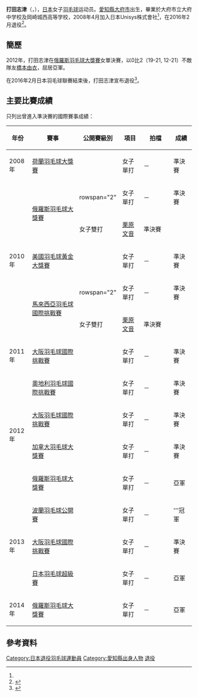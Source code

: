 {{noteTA|G1=Badminton}}
{{Infobox 羽球選手
| playername              = {{lang|ja|<small>うちだ しづか</small><br/><big>打田 しづか</big>}}<br/><small>({{lang|en|Uchida Shizuka}})</small>
| image                   = 
| size                    = 
| caption                 = 
| birth_name              = 
| date_of_birth           = {{birth_date_and_age|1989|7|26}}<ref name="Unisys">[http://www.unisys.co.jp/badminton/w/team/uchida.html 日本ユニシス実業団バドミントン部] {{Wayback|url=http://www.unisys.co.jp/badminton/w/team/uchida.html |date=20110906052842 }}{{ja}}</ref>
| place_of_birth          = {{JPN}}[[愛知縣|愛知縣]][[大府市|大府市]]<ref name="Unisys"/>
| height                  = {{height|m=1.63}}<ref name="Unisys"/>
| weight                  = 
| event                   = 女子單打、女子雙打
| country                 = {{JPN}}
| years_retired           = 2016年2月
| handedness              = 右手
| coach                   = 
| highest_ranking         = 第40位（女單）<br/>（2010年12月2日）<br/>第54位（女雙-[[栗原文音|栗原文音]]）
| date_of_highest_ranking = 2011年3月3日<ref name="highest-ranking">[http://bwfcontent.tournamentsoftware.com/ranking/player.aspx?id=4276&player=108501 BWF World Ranking - Ranking of Shizuka Uchida (82346)]{{en}}</ref>
| current_ranking         = 現已退役
| date_of_current_ranking = 
| played                  = 72勝–47負（女單）<br/>15勝–17負（女雙）
| titles                  = 
| bwf_profile             = 6A6876D6-49DD-4A16-AA83-1880F1043BCA
| bwf_id                  = 82346
| updated                 = 2016年5月11日
}}
{{MedalTableTop}}
{{MedalSport | 女子[[羽毛球|羽毛球]]}}
{{MedalCountry | {{JPN}}}}
{{MedalCompetition | 全日本少年羽毛球錦標賽 }}
{{MedalCountry | {{flagicon|JPN}}愛知縣 }}
{{MedalBronze| 2006年 群馬縣邑樂町 | 女子單打 }}
{{MedalBottom}}
'''打田志津'''（{{jpn|j=打田 しづか|kn=うちだ しづか|rm=Uchida Shizuka}}，{{bd|1989年|7月26日}}），[[日本|日本]]女子[[羽毛球|羽毛球]]运动员。[[愛知縣|愛知縣]][[大府市|大府市]]出生，畢業於大府市立大府中学校及岡崎城西高等学校，2008年4月加入日本Unisys株式會社<ref name="Unisys"/>，在2016年2月退役<ref name="選手名鑑">{{cite web|title=選手名鑑 - 打田 しづか/ Shizuka Uchida|url=http://www.smash-net.tv/player/details/id/198/|website=SMASH and NET.TV|accessdate=2016-05-11|archive-date=2016-06-02|archive-url=https://web.archive.org/web/20160602062714/http://www.smash-net.tv/player/details/id/198/|dead-url=no}}{{ja}}</ref>。

==簡歷==
2012年，打田志津在[[2012年俄羅斯羽毛球大獎賽|俄羅斯羽毛球大獎賽]]女單決賽，以0比2（19-21, 12-21）不敵隊友[[橋本由衣|橋本由衣]]，屈居亞軍。

在2016年2月日本羽毛球聯賽結束後，打田志津宣布退役<ref>{{cite news|title=引退の竹村「先が見えない時期も過ごしたが、幸せな選手生活だった」|url=http://www.jsports.co.jp/press/article/N2016021509572819.html|agency=J SPORTS|date=2016-02-15|accessdate=2016-05-11|archive-date=2016-05-17|archive-url=https://web.archive.org/web/20160517115536/http://www.jsports.co.jp/press/article/N2016021509572819.html|dead-url=no}}{{ja}}</ref>。

==主要比賽成績==
只列出曾進入準決賽的國際賽事成績：
{| class=wikitable style="text-align:center; font-size:small;" 
!width="50"|年份
!width="180"|賽事
!width="80"|公開賽級別
!width="60"|項目
!width="100"|拍檔
!width="50"|成績
|-
!rowspan="1"|2008年
|[[2008年荷蘭羽毛球大獎賽|荷蘭羽毛球大獎賽]]
|{{BWFGP}}
|女子單打
|－
|bgcolor="#b8860b"|準決賽
|-
!rowspan="5"|2010年
|rowspan="2"|[[2010年俄羅斯羽毛球大獎賽|俄羅斯羽毛球大獎賽]]
|rowspan="2" {{BWFGP}}
|女子單打
|－
|bgcolor="#b8860b"|準決賽
|-
|女子雙打
|[[栗原文音|栗原文音]]
|bgcolor="#b8860b"|準決賽
|-
|[[2010年美國羽毛球黃金大獎賽|美國羽毛球黃金大獎賽]]
|{{BWFGPG}}
|女子單打
|－
|bgcolor="#b8860b"|準決賽
|-
|rowspan="2"|[[2010年馬來西亞羽毛球國際挑戰賽|馬來西亞羽毛球國際挑戰賽]]
|rowspan="2" {{BWFIC}}
|女子單打
|－
|bgcolor="#b8860b"|準決賽
|-
|女子雙打
|[[栗原文音|栗原文音]]
|bgcolor="#b8860b"|準決賽
|-
!rowspan="1"|2011年
|[[2011年大阪羽毛球國際挑戰賽|大阪羽毛球國際挑戰賽]]
|{{BWFIC}}
|女子單打
|－
|bgcolor="#b8860b"|準決賽
|-
!rowspan="4"|2012年
|[[2012年奧地利羽毛球國際挑戰賽|奧地利羽毛球國際挑戰賽]]
|{{BWFIC}}
|女子單打
|－
|bgcolor="#b8860b"|準決賽
|-
|[[2012年大阪羽毛球國際挑戰賽|大阪羽毛球國際挑戰賽]]
|{{BWFIC}}
|女子單打
|－
|bgcolor="#b8860b"|準決賽
|-
|[[2012年加拿大羽毛球大獎賽|加拿大羽毛球大獎賽]]
|{{BWFGP}}
|女子單打
|－
|bgcolor="#b8860b"|準決賽
|-
|[[2012年俄羅斯羽毛球大獎賽|俄羅斯羽毛球大獎賽]]
|{{BWFGP}}
|女子單打
|－
|bgcolor="silver"|亞軍
|-
!rowspan="3"|2013年
|[[2013年波蘭羽毛球公開賽|波蘭羽毛球公開賽]]
|{{BWFIC}}
|女子單打
|－
|bgcolor="gold"|'''冠軍
|-
|[[2013年大阪羽毛球國際挑戰賽|大阪羽毛球國際挑戰賽]]
|{{BWFIC}}
|女子單打
|－
|bgcolor="#b8860b"|準決賽
|-
|[[2013年日本羽毛球超級賽|日本羽毛球超級賽]]
|{{BWFSS}}
|女子單打
|－
|bgcolor="silver"|亞軍
|-
!rowspan="1"|2014年
|[[2014年俄羅斯羽毛球大獎賽|俄羅斯羽毛球大獎賽]]
|{{BWFGP}}
|女子單打
|－
|bgcolor="silver"|亞軍
|}
{{BWF賽事級別索引/2007}}

==參考資料==
{{Reflist}}

{{DEFAULTSORT:Uchida Shizuka}}
[[Category:日本退役羽毛球運動員|Category:日本退役羽毛球運動員]]
[[Category:愛知縣出身人物|Category:愛知縣出身人物]]
[[Category:日本Unisys羽毛球部選手|退役]]